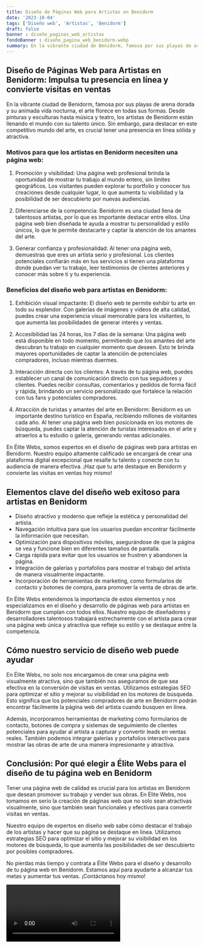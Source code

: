 ```yaml
---
title: Diseño de Páginas Web para Artistas en Benidorm
date: '2023-10-04'
tags: ['Diseño web', 'Artistas', 'Benidorm']
draft: false
banner : diseño_paginas_web_artistas
fondoBanner : diseño_pagina_web_benidorm.webp
summary: En la vibrante ciudad de Benidorm, famosa por sus playas de arena dorada y su animada vida nocturna, el arte florece en todas sus formas. Desde pinturas y esculturas hasta música y teatro, los artistas de Benidorm están llenando el mundo con su talento único. Sin embargo, para destacar en este competitivo mundo del arte, es crucial tener una presencia en línea sólida y atractiva.
---
```


## Diseño de Páginas Web para Artistas en Benidorm: Impulsa tu presencia en línea y convierte visitas en ventas

En la vibrante ciudad de Benidorm, famosa por sus playas de arena dorada y su animada vida nocturna, el arte florece en todas sus formas. Desde pinturas y esculturas hasta música y teatro, los artistas de Benidorm están llenando el mundo con su talento único. Sin embargo, para destacar en este competitivo mundo del arte, es crucial tener una presencia en línea sólida y atractiva.

### Motivos para que los artistas en Benidorm necesiten una página web:

1. Promoción y visibilidad: Una página web profesional brinda la oportunidad de mostrar tu trabajo al mundo entero, sin límites geográficos. Los visitantes pueden explorar tu portfolio y conocer tus creaciones desde cualquier lugar, lo que aumenta tu visibilidad y la posibilidad de ser descubierto por nuevas audiencias.

2. Diferenciarse de la competencia: Benidorm es una ciudad llena de talentosos artistas, por lo que es importante destacar entre ellos. Una página web bien diseñada te ayuda a mostrar tu personalidad y estilo únicos, lo que te permite destacarte y captar la atención de los amantes del arte.

3. Generar confianza y profesionalidad: Al tener una página web, demuestras que eres un artista serio y profesional. Los clientes potenciales confiarán más en tus servicios si tienen una plataforma donde puedan ver tu trabajo, leer testimonios de clientes anteriores y conocer más sobre ti y tu experiencia.

### Beneficios del diseño web para artistas en Benidorm:

1. Exhibición visual impactante: El diseño web te permite exhibir tu arte en todo su esplendor. Con galerías de imágenes y videos de alta calidad, puedes crear una experiencia visual memorable para los visitantes, lo que aumenta las posibilidades de generar interés y ventas.

2. Accesibilidad las 24 horas, los 7 días de la semana: Una página web está disponible en todo momento, permitiendo que los amantes del arte descubran tu trabajo en cualquier momento que deseen. Esto te brinda mayores oportunidades de captar la atención de potenciales compradores, incluso mientras duermes.

3. Interacción directa con los clientes: A través de tu página web, puedes establecer un canal de comunicación directo con tus seguidores y clientes. Puedes recibir consultas, comentarios y pedidos de forma fácil y rápida, brindando un servicio personalizado que fortalece la relación con tus fans y potenciales compradores.

4. Atracción de turistas y amantes del arte en Benidorm: Benidorm es un importante destino turístico en España, recibiendo millones de visitantes cada año. Al tener una página web bien posicionada en los motores de búsqueda, puedes captar la atención de turistas interesados en el arte y atraerlos a tu estudio o galería, generando ventas adicionales.

En Élite Webs, somos expertos en el diseño de páginas web para artistas en Benidorm. Nuestro equipo altamente calificado se encargará de crear una plataforma digital excepcional que resalte tu talento y conecte con tu audiencia de manera efectiva. ¡Haz que tu arte destaque en Benidorm y convierte las visitas en ventas hoy mismo!

<GifSeo />

<Cta />

## Elementos clave del diseño web exitoso para artistas en Benidorm

- Diseño atractivo y moderno que refleje la estética y personalidad del artista.
- Navegación intuitiva para que los usuarios puedan encontrar fácilmente la información que necesitan.
- Optimización para dispositivos móviles, asegurándose de que la página se vea y funcione bien en diferentes tamaños de pantalla.
- Carga rápida para evitar que los usuarios se frustren y abandonen la página.
- Integración de galerías y portafolios para mostrar el trabajo del artista de manera visualmente impactante.
- Incorporación de herramientas de marketing, como formularios de contacto y botones de compra, para promover la venta de obras de arte.

En Élite Webs entendemos la importancia de estos elementos y nos especializamos en el diseño y desarrollo de páginas web para artistas en Benidorm que cumplan con todos ellos. Nuestro equipo de diseñadores y desarrolladores talentosos trabajará estrechamente con el artista para crear una página web única y atractiva que refleje su estilo y se destaque entre la competencia.

## Cómo nuestro servicio de diseño web puede ayudar

En Élite Webs, no solo nos encargamos de crear una página web visualmente atractiva, sino que también nos aseguramos de que sea efectiva en la conversión de visitas en ventas. Utilizamos estrategias SEO para optimizar el sitio y mejorar su visibilidad en los motores de búsqueda. Esto significa que los potenciales compradores de arte en Benidorm podrán encontrar fácilmente la página web del artista cuando busquen en línea.

Además, incorporamos herramientas de marketing como formularios de contacto, botones de compra y sistemas de seguimiento de clientes potenciales para ayudar al artista a capturar y convertir leads en ventas reales. También podemos integrar galerías y portafolios interactivos para mostrar las obras de arte de una manera impresionante y atractiva.

## Conclusión: Por qué elegir a Élite Webs para el diseño de tu página web en Benidorm

Tener una página web de calidad es crucial para los artistas en Benidorm que desean promover su trabajo y vender sus obras. En Élite Webs, nos tomamos en serio la creación de páginas web que no solo sean atractivas visualmente, sino que también sean funcionales y efectivas para convertir visitas en ventas.

Nuestro equipo de expertos en diseño web sabe cómo destacar el trabajo de los artistas y hacer que su página se destaque en línea. Utilizamos estrategias SEO para optimizar el sitio y mejorar su visibilidad en los motores de búsqueda, lo que aumenta las posibilidades de ser descubierto por posibles compradores.

No pierdas más tiempo y contrata a Élite Webs para el diseño y desarrollo de tu página web en Benidorm. Estamos aquí para ayudarte a alcanzar tus metas y aumentar tus ventas. ¡Contáctanos hoy mismo!

<Video />

<CtaBot job='Artistas' city='Benidorm'/>

<Gmaps query='Benidorm+españa+maps' />